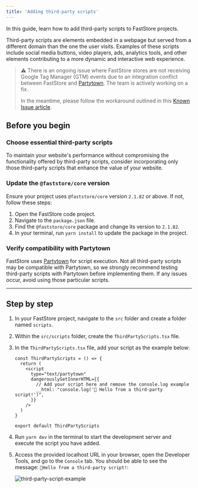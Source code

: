 ```yaml
---
title: 'Adding third-party scripts'
---
```


In this guide, learn how to add third-party scripts to FastStore projects.

Third-party scripts are elements embedded in a webpage but served from a different domain than the one the user visits. Examples of these scripts include social media buttons, video players, ads, analytics tools, and other elements contributing to a more dynamic and interactive web experience.

> ⚠️ There is an ongoing issue where FastStore stores are not receiving Google Tag Manager (GTM) events due to an integration conflict between FastStore and [Partytown](https://partytown.builder.io/). The team is actively working on a fix.
>
> In the meantime, please follow the workaround outlined in this [Known Issue article](https://help.vtex.com/en/known-issues/gtm-scripts-are-not-loading-on-the-native-thirdparty-scripts--4hTYThw8092OCHhUIvpCAa).

## Before you begin

<Steps>

### Choose essential third-party scripts

To maintain your website's performance without compromising the functionality offered
by third-party scripts, consider incorporating only those third-party scripts that
enhance the value of your website.

### Update the `@faststore/core` version

Ensure your project uses `@faststore/core` version `2.1.82` or above. If not, follow these steps:

1. Open the FastStore code project.
2. Navigate to the `package.json` file.
3. Find the `@faststore/core` package and change its version to `2.1.82`.
4. In your terminal, run `yarn install` to update the package in the project.

### Verify compatibility with Partytown

FastStore uses [Partytown](https://partytown.builder.io/) for script execution. Not all third-party scripts may be compatible with Partytown, so we strongly recommend testing third-party scripts with Partytown before implementing them. If any issues occur, avoid using those particular scripts.

</Steps>

---

## Step by step

1. In your FastStore project, navigate to the `src` folder and create a folder named `scripts`.

2. Within the `src/scripts` folder, create the `ThirdPartyScripts.tsx` file.

3. In the `ThirdPartyScripts.tsx` file, add your script as the example below:

    ```tsx src/scripts/ThirdPartyScripts.tsx mark=7
    const ThirdPartyScripts = () => {
      return (
        <script
          type="text/partytown"
          dangerouslySetInnerHTML={{
            // Add your script here and remove the console.log example
            __html: "console.log('🚀 Hello from a third-party script!')",
          }}
        />
      )
    }

    export default ThirdPartyScripts
    ```

4. Run `yarn dev` in the terminal to start the development server and execute the script you have added.

5. Access the provided localhost URL in your browser, open the Developer Tools, and go to the `Console` tab. You should be able to see the message: `🚀Hello from a third-party script!`:

    ![third-party-script-example](https://vtexhelp.vtexassets.com/assets/docs/src/third-party-scripts___2f9d925975b6217a5c3872ed96fc6bd7.png)
